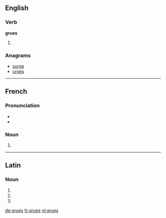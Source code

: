 ==English==

===Verb===
'''grues'''

# {{third-person singular of|grue}}

===Anagrams===
* [[surge#English|surge]]
* [[urges#English|urges]]

----

==French==

===Pronunciation===
* {{audio|Fr-grue.ogg|audio}}
* {{IPA|lang=fr|/ɡry/}}

===Noun===
{{head|fr|plural}} {{f|p}}

# {{plural of|grue|lang=fr}}

----

==Latin==

===Noun===
{{la-noun-form|gruēs}}

# {{inflection of|grus|grūs|nom|p|lang=la}}
# {{inflection of|grus|grūs|acc|p|lang=la}}
# {{inflection of|grus|grūs|voc|p|lang=la}}

[[de:grues]]
[[fr:grues]]
[[nl:grues]]